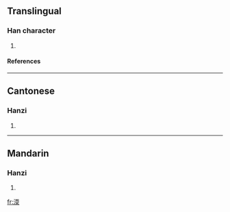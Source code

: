 ==Translingual==
===Han character===
{{Han char|rn=85|rad=水|as=09|sn=12|four=3113<sub>4</sub>|canj=水一月大 (EMBK)}}
# {{defn|Han|sort=水09}}
====References====
{{Han ref|kx=0633.430|dkj=17760|dj=1040.030|hdz=31672.040|uh=6E1C|ud=28188|bh=D9F6|bd=55798}}

----
==Cantonese==
===Hanzi===
{{yue-hanzi|jyut=|y=nyun5}}
# {{defn|Cantonese}}

----
==Mandarin==
===Hanzi===
{{cmn-hanzi|pin=[[nuǎn]] (nuan3)|wg=nuan<sup>3</sup>}}
# {{defn|Mandarin}}

[[fr:渜]]